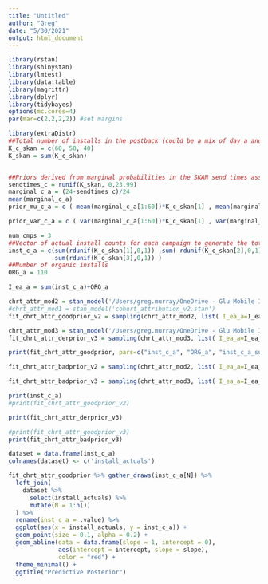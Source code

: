```yaml
---
title: "Untitled"
author: "Greg"
date: "5/30/2021"
output: html_document
---
```


```r
library(rstan)
library(shinystan)
library(lmtest)
library(data.table)
library(magrittr)
library(dplyr)
library(tidybayes)
options(mc.cores=4)
par(mar=c(2,2,2,2)) #set margins
```

```r
library(extraDistr)
##Total number of installs in the postback (could be a mix of day a and day b installs)
K_c_skan = c(60, 50, 40)
K_skan = sum(K_c_skan)


##Priors derived from marginal probabilities in the SKAN send times assuming r=0
sendtimes_c = runif(K_skan, 0,23.99)
marginal_c_a = (24-sendtimes_c)/24
mean(marginal_c_a)
prior_mu_c_a = c ( mean(marginal_c_a[1:60])*K_c_skan[1] , mean(marginal_c_a[61:110])*K_c_skan[2] , mean(marginal_c_a[111:150])*K_c_skan[3] )

prior_var_c_a = c ( var(marginal_c_a[1:60])*K_c_skan[1] , var(marginal_c_a[61:110])*K_c_skan[2] , var(marginal_c_a[111:150])*K_c_skan[3] )

num_cmps = 3
##Vector of actual install counts for each campaign to generate the total installs in the EA server (inst_c_a is not passed to model), Also used to calculate accuracy as they are the labels
inst_c_a = c(sum(rdunif(K_c_skan[1],0,1)) ,sum( rdunif(K_c_skan[2],0,1)),
             sum(rdunif(K_c_skan[3],0,1)) )
##Number of organic installs
ORG_a = 110

I_ea_a = sum(inst_c_a)+ORG_a
```

```r

chrt_attr_mod2 = stan_model('/Users/greg.murray/OneDrive - Glu Mobile Inc/IDFA/attribution_models/cohort_attribution/cohort_attribution_v2.stan')
#chrt_attr_mod1 = stan_model('cohort_attribution_v2.stan')
fit_chrt_attr_goodprior_v2 = sampling(chrt_attr_mod2, list( I_ea_a=I_ea_a, K_c_skan = K_c_skan, prior_mu_c_a=prior_mu_c_a_good, num_cmps=num_cmps  ), chains=4, iter=10000, warmup=3000)

chrt_attr_mod3 = stan_model('/Users/greg.murray/OneDrive - Glu Mobile Inc/IDFA/attribution_models/cohort_attribution/cohort_attribution_v3.stan')
fit_chrt_attr_derprior_v3 = sampling(chrt_attr_mod3, list( I_ea_a=I_ea_a, K_c_skan = K_c_skan, prior_mu_c_a=prior_mu_c_a, prior_var_c_a=prior_var_c_a, num_cmps=num_cmps  ), chains=4, iter=10000, warmup=3000)

print(fit_chrt_attr_goodprior, pars=c("inst_c_a", "ORG_a", "inst_c_a_sum"))
```

```r
fit_chrt_attr_badprior_v2 = sampling(chrt_attr_mod2, list( I_ea_a=I_ea_a, K_c_skan = K_c_skan, prior_mu_c_a=prior_mu_c_a_bad, num_cmps=num_cmps  ), chains=4, iter=10000, warmup=3000)

fit_chrt_attr_badprior_v3 = sampling(chrt_attr_mod3, list( I_ea_a=I_ea_a, K_c_skan = K_c_skan, prior_mu_c_a=prior_mu_c_a_bad, num_cmps=num_cmps  ), chains=4, iter=10000, warmup=3000)

```

```r
print(inst_c_a)
#print(fit_chrt_attr_goodprior_v2)

print(fit_chrt_attr_derprior_v3)
```
```r
#print(fit_chrt_attr_goodprior_v3)
print(fit_chrt_attr_badprior_v3)
```

```r


dataset = data.frame(inst_c_a)
colnames(dataset) <- c('install_actuals')

fit_chrt_attr_goodprior %>% gather_draws(inst_c_a[N]) %>%
  left_join(
    dataset %>% 
      select(install_actuals) %>%
      mutate(N = 1:n())
  ) %>%
  rename(inst_c_a = .value) %>%
  ggplot(aes(x = install_actuals, y = inst_c_a)) + 
  geom_point(size = 0.1, alpha = 0.2) +
  geom_abline(data = data.frame(slope = 1, intercept = 0), 
              aes(intercept = intercept, slope = slope), 
              color = "red") +
  theme_minimal() + 
  ggtitle("Predictive Posterior")
```


